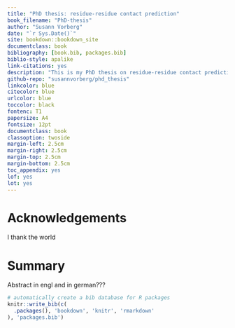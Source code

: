 ```yaml
---
title: "PhD thesis: residue-residue contact prediction"
book_filename: "PhD-thesis"
author: "Susann Vorberg"
date: "`r Sys.Date()`"
site: bookdown::bookdown_site
documentclass: book
bibliography: [book.bib, packages.bib]
biblio-style: apalike
link-citations: yes
description: "This is my PhD thesis on residue-residue contact prediction."
github-repo: "susannvorberg/phd_thesis"
linkcolor: blue
citecolor: blue
urlcolor: blue
toccolor: black
fontenc: T1
papersize: A4
fontsize: 12pt
documentclass: book
classoption: twoside
margin-left: 2.5cm
margin-right: 2.5cm
margin-top: 2.5cm
margin-bottom: 2.5cm
toc_appendix: yes
lof: yes
lot: yes
---
```


# Acknowledgements

I thank the world

# Summary

Abstract in engl and in german???

```r
# automatically create a bib database for R packages
knitr::write_bib(c(
  .packages(), 'bookdown', 'knitr', 'rmarkdown'
), 'packages.bib')
```
